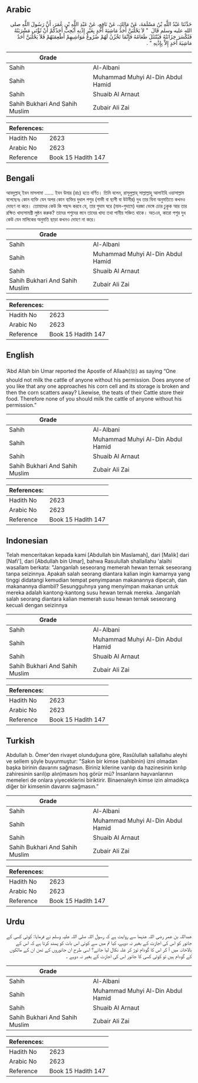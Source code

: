 ## Arabic


<div dir="rtl" lang="ar" style={{fontSize:'larger',backgroundColor:'#f8f9fa',padding:20}}>
حَدَّثَنَا عَبْدُ اللَّهِ بْنُ مَسْلَمَةَ، عَنْ مَالِكٍ، عَنْ نَافِعٍ، عَنْ عَبْدِ اللَّهِ بْنِ عُمَرَ، أَنَّ رَسُولَ اللَّهِ صلى الله عليه وسلم قَالَ ‏ "‏ لاَ يَحْلُبَنَّ أَحَدٌ مَاشِيَةَ أَحَدٍ بِغَيْرِ إِذْنِهِ أَيُحِبُّ أَحَدُكُمْ أَنْ تُؤْتَى مَشْرَبَتُهُ فَتُكْسَرَ خِزَانَتُهُ فَيُنْتَثَلَ طَعَامُهُ فَإِنَّمَا تَخْزُنُ لَهُمْ ضُرُوعُ مَوَاشِيهِمْ أَطْعِمَتَهُمْ فَلاَ يَحْلُبَنَّ أَحَدٌ مَاشِيَةَ أَحَدٍ إِلاَّ بِإِذْنِهِ ‏"‏ ‏.‏
</div>
<div style={{backgroundColor:'#f8f9fa',padding:20, marginBottom: 10}}><table> <thead> <tr> <th>Grade</th> <th></th> </tr> </thead> <tbody> <tr><td>Sahih</td><td>Al-Albani</td></tr><tr><td>Sahih</td><td>Muhammad Muhyi Al-Din Abdul Hamid</td></tr><tr><td>Sahih</td><td>Shuaib Al Arnaut</td></tr><tr><td>Sahih Bukhari And Sahih Muslim</td><td>Zubair Ali Zai</td></tr></tbody></table><table> <thead> <tr> <th>References:</th> <th></th> </tr> </thead> <tbody><tr><td>Hadith No</td><td>2623</td></tr><tr><td>Arabic No</td><td>2623</td></tr><tr><td>Reference</td><td>Book 15 Hadith 147</td></tr></tbody></table></div>

## Bengali


<div dir="ltr" lang="bn" style={{fontSize:'larger',backgroundColor:'#f8f9fa',padding:20}}>
আবদুল্লাহ্ ইবন মাসলামা ...... ইবন উমার (রাঃ) হতে বর্ণিত। তিনি বলেন, রাসূলুল্লাহ্ সাল্লাল্লাহু আলাইহি ওয়াসাল্লাম বলেছেনঃ কোন ব্যক্তি যেন অপর কোন ব্যক্তির দুধাল পশুর (গাভী বা ছাগী বা উটনীর) দুধ তার বিনা অনুমতিতে কখনও দোহণ না করে। তোমাদের কেউ কি পছন্দ করবে যে, তার গুদাম ঘরে (মাল-গুদামে) দরজা ভেঙ্গে চোর ঢুকুক আর তার রক্ষিত খাদ্যসামগ্রী লুন্ঠন করুক? তাদের পশুদের স্তনে তাদের খাদ্য তথা পানীয় সঞ্চিত থাকে। অতএব, কারো পশুর দুধ কেউ যেন মালিকের অনুমতি ছাড়া কখনও দোহণ না করে।
</div>
<div style={{backgroundColor:'#f8f9fa',padding:20, marginBottom: 10}}><table> <thead> <tr> <th>Grade</th> <th></th> </tr> </thead> <tbody> <tr><td>Sahih</td><td>Al-Albani</td></tr><tr><td>Sahih</td><td>Muhammad Muhyi Al-Din Abdul Hamid</td></tr><tr><td>Sahih</td><td>Shuaib Al Arnaut</td></tr><tr><td>Sahih Bukhari And Sahih Muslim</td><td>Zubair Ali Zai</td></tr></tbody></table><table> <thead> <tr> <th>References:</th> <th></th> </tr> </thead> <tbody><tr><td>Hadith No</td><td>2623</td></tr><tr><td>Arabic No</td><td>2623</td></tr><tr><td>Reference</td><td>Book 15 Hadith 147</td></tr></tbody></table></div>

## English


<div dir="ltr" lang="en" style={{fontSize:'larger',backgroundColor:'#f8f9fa',padding:20}}>
‘Abd Allah bin Umar reported the Apostle of Allaah(ﷺ) as saying “One should not milk the cattle of anyone without his permission. Does anyone of you like that any one approaches his corn cell and its storage is broken and then the corn scatters away? Likewise, the teats of their Cattle store their food. Therefore none of you should milk the cattle of anyone without his permission.”
</div>
<div style={{backgroundColor:'#f8f9fa',padding:20, marginBottom: 10}}><table> <thead> <tr> <th>Grade</th> <th></th> </tr> </thead> <tbody> <tr><td>Sahih</td><td>Al-Albani</td></tr><tr><td>Sahih</td><td>Muhammad Muhyi Al-Din Abdul Hamid</td></tr><tr><td>Sahih</td><td>Shuaib Al Arnaut</td></tr><tr><td>Sahih Bukhari And Sahih Muslim</td><td>Zubair Ali Zai</td></tr></tbody></table><table> <thead> <tr> <th>References:</th> <th></th> </tr> </thead> <tbody><tr><td>Hadith No</td><td>2623</td></tr><tr><td>Arabic No</td><td>2623</td></tr><tr><td>Reference</td><td>Book 15 Hadith 147</td></tr></tbody></table></div>

## Indonesian


<div dir="ltr" lang="id" style={{fontSize:'larger',backgroundColor:'#f8f9fa',padding:20}}>
Telah menceritakan kepada kami [Abdullah bin Maslamah], dari [Malik] dari [Nafi'], dari [Abdullah bin Umar], bahwa Rasulullah shallallahu 'alaihi wasallam berkata: "Janganlah seseorang memerah hewan ternak seseorang tanpa seizinnya. Apakah salah seorang diantara kalian ingin kamarnya yang tinggi didatangi kemudian tempat penyimpanan makanannya dipecah, dan makanannya diambil? Sesungguhnya yang menyimpan makanan untuk mereka adalah kantong-kantong susu hewan ternak mereka. Janganlah salah seorang diantara kalian memerah susu hewan ternak seseorang kecuali dengan seizinnya
</div>
<div style={{backgroundColor:'#f8f9fa',padding:20, marginBottom: 10}}><table> <thead> <tr> <th>Grade</th> <th></th> </tr> </thead> <tbody> <tr><td>Sahih</td><td>Al-Albani</td></tr><tr><td>Sahih</td><td>Muhammad Muhyi Al-Din Abdul Hamid</td></tr><tr><td>Sahih</td><td>Shuaib Al Arnaut</td></tr><tr><td>Sahih Bukhari And Sahih Muslim</td><td>Zubair Ali Zai</td></tr></tbody></table><table> <thead> <tr> <th>References:</th> <th></th> </tr> </thead> <tbody><tr><td>Hadith No</td><td>2623</td></tr><tr><td>Arabic No</td><td>2623</td></tr><tr><td>Reference</td><td>Book 15 Hadith 147</td></tr></tbody></table></div>

## Turkish


<div dir="ltr" lang="tr" style={{fontSize:'larger',backgroundColor:'#f8f9fa',padding:20}}>
Abdullah b. Ömer'den rivayet olunduğuna göre, Rasûlullah sallallahu aleyhi ve sellem şöyle buyurmuştur: "Sakın bir kimse (sahibinin) izni olmadan başka birinin davarını sağmasın. Biriniz kilerine varılıp da hazinesinin kırılıp zahiresinin sarıl(ıp alın)masını hoş görür mü? İnsanların hayvanlarının memeleri de onlara yiyeceklerini biriktirir. Binaenaleyh kimse izin almadıkça diğer bir kimsenin davarını sağmasın.”
</div>
<div style={{backgroundColor:'#f8f9fa',padding:20, marginBottom: 10}}><table> <thead> <tr> <th>Grade</th> <th></th> </tr> </thead> <tbody> <tr><td>Sahih</td><td>Al-Albani</td></tr><tr><td>Sahih</td><td>Muhammad Muhyi Al-Din Abdul Hamid</td></tr><tr><td>Sahih</td><td>Shuaib Al Arnaut</td></tr><tr><td>Sahih Bukhari And Sahih Muslim</td><td>Zubair Ali Zai</td></tr></tbody></table><table> <thead> <tr> <th>References:</th> <th></th> </tr> </thead> <tbody><tr><td>Hadith No</td><td>2623</td></tr><tr><td>Arabic No</td><td>2623</td></tr><tr><td>Reference</td><td>Book 15 Hadith 147</td></tr></tbody></table></div>

## Urdu


<div dir="rtl" lang="ur" style={{fontSize:'larger',backgroundColor:'#f8f9fa',padding:20}}>
عبداللہ بن عمر رضی اللہ عنہما سے روایت ہے کہ رسول اللہ صلی اللہ علیہ وسلم نے فرمایا: کوئی کسی کے جانور کو اس کی اجازت کے بغیر نہ دوہے، کیا تم میں سے کوئی اس بات کو پسند کرتا ہے کہ اس کے بالاخانہ میں آ کر اس کا گودام توڑ کر غلہ نکال لیا جائے؟ اسی طرح ان جانوروں کے تھن ان کے مالکوں کے گودام ہیں تو کوئی کسی کا جانور اس کی اجازت کے بغیر نہ دوہے ۔
</div>
<div style={{backgroundColor:'#f8f9fa',padding:20, marginBottom: 10}}><table> <thead> <tr> <th>Grade</th> <th></th> </tr> </thead> <tbody> <tr><td>Sahih</td><td>Al-Albani</td></tr><tr><td>Sahih</td><td>Muhammad Muhyi Al-Din Abdul Hamid</td></tr><tr><td>Sahih</td><td>Shuaib Al Arnaut</td></tr><tr><td>Sahih Bukhari And Sahih Muslim</td><td>Zubair Ali Zai</td></tr></tbody></table><table> <thead> <tr> <th>References:</th> <th></th> </tr> </thead> <tbody><tr><td>Hadith No</td><td>2623</td></tr><tr><td>Arabic No</td><td>2623</td></tr><tr><td>Reference</td><td>Book 15 Hadith 147</td></tr></tbody></table></div>